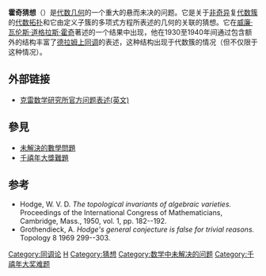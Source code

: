 {{千禧年难题}}

{{Expand|time=2017-10-25T13:32:05+00:00}}

'''霍奇猜想'''（{{lang-en|Hodge conjecture}}）是[[代数几何|代数几何]]的一个重大的悬而未决的问题。它是关于[[非奇异|非奇异]]复[[代数簇|代数簇]]的[[代数拓扑|代数拓扑]]和它由定义子簇的多项式方程所表述的几何的关联的猜想。它在[[威廉·瓦伦斯·道格拉斯·霍奇|威廉·瓦伦斯·道格拉斯·霍奇]]著述的一个结果中出现，他在1930至1940年间通过包含额外的结构丰富了[[德拉姆上同调|德拉姆上同调]]的表述，这种结构出现于代数簇的情况（但不仅限于这种情况）。

==外部链接==
* [https://web.archive.org/web/20150414234310/http://www.claymath.org/sites/default/files/hodge.pdf 克雷数学研究所官方问题表述(英文)]

==參見==
*[[未解決的數學問題|未解決的數學問題]]
*[[千禧年大獎難題|千禧年大獎難題]]
==参考==
*Hodge, W. V. D.  ''The topological invariants of algebraic varieties.''  Proceedings of the International Congress of Mathematicians, Cambridge, Mass., 1950, vol. 1, pp. 182--192.
*Grothendieck, A.  ''Hodge's general conjecture is false for trivial reasons.'' Topology 8 1969 299--303.



[[Category:同调论|Category:同调论]]
[[Category:代数几何|H]]
[[Category:猜想|Category:猜想]]
[[Category:数学中未解决的问题|Category:数学中未解决的问题]]
[[Category:千禧年大奖难题|Category:千禧年大奖难题]]